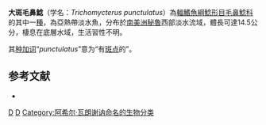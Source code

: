 {{Speciesbox
| status = NE
| status_system = IUCN3.1
| taxon = Trichomycterus punctulatus
| authority = [[Achille_Valenciennes|Valenciennes]], 1846
| synonyms = *''Trichomycterus punctulatum'' <small>Valenciennes, 1846</small>
}}

'''大斑毛鼻鯰'''（学名：''Trichomycterus punctulatus''）為[[輻鰭魚綱|輻鰭魚綱]][[鯰形目|鯰形目]][[毛鼻鯰科|毛鼻鯰科]]的其中一[[種|種]]，為亞熱帶淡水魚，分布於[[南美洲|南美洲]][[秘魯|秘魯]]西部淡水流域，體長可達14.5公分，棲息在底層水域，生活習性不明。

其[[种加词|种加词]]“''punctulatus''”意为“有[[斑点|斑点]]的”。

==参考文献==
*{{FishBase_species|genus=Trichomycterus|species|punctulatus|year=2014|month=11}}

{{Taxonbar|from=Q5510050}}

[[Category:毛鼻鯰属|D]]
[[Category:1846年描述的魚類|D]]
[[Category:阿希尔·瓦朗谢讷命名的生物分类|Category:阿希尔·瓦朗谢讷命名的生物分类]]


{{鯰形目小作品}}